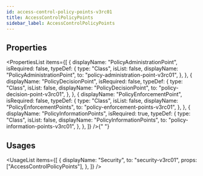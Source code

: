 ```yaml
---
id: access-control-policy-points-v3rc01
title: AccessControlPolicyPoints
sidebar_label: AccessControlPolicyPoints
---
```



## Properties

<PropertiesList
  items={[
    {
      displayName: "PolicyAdministrationPoint",
      isRequired: false,
      typeDef: {
        type: "Class",
        isList: false,
        displayName: "PolicyAdministrationPoint",
        to: "policy-administration-point-v3rc01",
      },
    },
    {
      displayName: "PolicyDecisionPoint",
      isRequired: false,
      typeDef: {
        type: "Class",
        isList: false,
        displayName: "PolicyDecisionPoint",
        to: "policy-decision-point-v3rc01",
      },
    },
    {
      displayName: "PolicyEnforcementPoint",
      isRequired: false,
      typeDef: {
        type: "Class",
        isList: false,
        displayName: "PolicyEnforcementPoints",
        to: "policy-enforcement-points-v3rc01",
      },
    },
    {
      displayName: "PolicyInformationPoints",
      isRequired: true,
      typeDef: {
        type: "Class",
        isList: false,
        displayName: "PolicyInformationPoints",
        to: "policy-information-points-v3rc01",
      },
    },
  ]}
/>{" "}


## Usages

<UsageList
  items={[
    {
      displayName: "Security",
      to: "security-v3rc01",
      props: ["AccessControlPolicyPoints"],
    },
  ]}
/>
